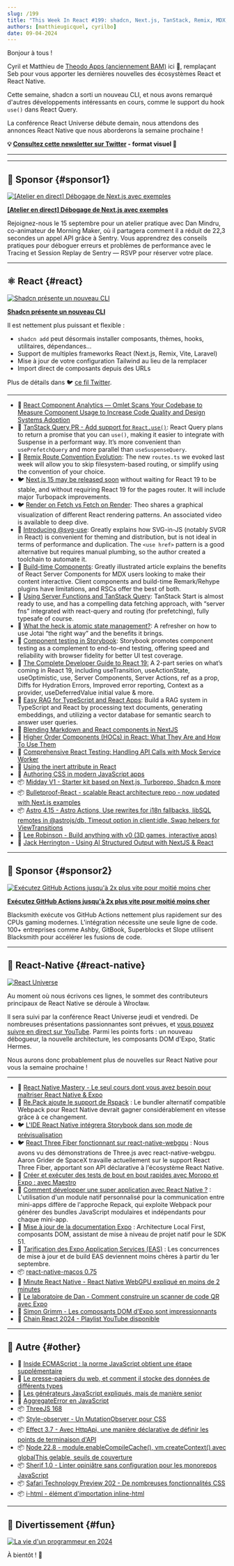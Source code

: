 ```yaml
---
slug: /199
title: "This Week In React #199: shadcn, Next.js, TanStack, Remix, MDX, Astro, Storybook, @svg-use, MSW, RAG, RN-WebGPU, React-Three-Fiber, Re.Pack, Super Apps, RN-macOS, EAS, Node.jx, Stage 2.7, AggregateError, Style-Observer..."
authors: [matthieugicquel, cyrilbo]
date: 09-04-2024
---
```


Bonjour à tous !

Cyril et Matthieu de [Theodo Apps (anciennement BAM)](https://apps.theodo.com/en?utm_source=thisweekinreact) ici 👋, remplaçant Seb pour vous apporter les dernières nouvelles des écosystèmes React et React Native.

Cette semaine, shadcn a sorti un nouveau CLI, et nous avons remarqué d'autres développements intéressants en cours, comme le support du hook `use()` dans React Query.

La conférence React Universe débute demain, nous attendons des annonces React Native que nous aborderons la semaine prochaine !

<!-- truncate -->

**💡 [Consultez cette newsletter sur Twitter](https://slo.im/thread) - format visuel 🎨**

---


<Support />

---

## 💸 Sponsor {#sponsor1}

[![[Atelier en direct] Débogage de Next.js avec exemples](/emails/issues/199/sentry.jpg)](https://sentry.io/resources/faster-apis-better-experiences/?utm_source=thisweekinreact&utm_medium=paid-community&utm_campaign=tracing-fy25q3-fasterapiworkshop&utm_content=newsletter-Danworkshop-rsvp)

**[[Atelier en direct] Débogage de Next.js avec exemples](https://sentry.io/resources/faster-apis-better-experiences/?utm_source=thisweekinreact&utm_medium=paid-community&utm_campaign=tracing-fy25q3-fasterapiworkshop&utm_content=newsletter-Danworkshop-rsvp)**

Rejoignez-nous le 15 septembre pour un atelier pratique avec Dan Mindru, co-animateur de Morning Maker, où il partagera comment il a réduit de 22,3 secondes un appel API grâce à Sentry. Vous apprendrez des conseils pratiques pour déboguer erreurs et problèmes de performance avec le Tracing et Session Replay de Sentry — RSVP pour réserver votre place.

---

## ⚛️ React {#react}

[![Shadcn présente un nouveau CLI](/emails/issues/199/shadcn.jpg)](https://ui.shadcn.com/docs/changelog)

**[Shadcn présente un nouveau CLI](https://ui.shadcn.com/docs/changelog)**

Il est nettement plus puissant et flexible :

- `shadcn add` peut désormais installer composants, thèmes, hooks, utilitaires, dépendances…
- Support de multiples frameworks React (Next.js, Remix, Vite, Laravel)
- Mise à jour de votre configuration Tailwind au lieu de la remplacer
- Import direct de composants depuis des URLs

Plus de détails dans 🐦 [ce fil Twitter](https://x.com/shadcn/status/1829646528149143992).

---

- 💸 [React Component Analytics — Omlet Scans Your Codebase to Measure Component Usage to Increase Code Quality and Design Systems Adoption](https://omlet.dev/?utm_campaign=partner_this-week-in-react_newsletter-quick-link-aug-2024)
- 👀 [TanStack Query PR - Add support for `React.use()`](https://github.com/TanStack/query/pull/7988): React Query plans to return a promise that you can `use()`, making it easier to integrate with Suspense in a performant way. It’s more convenient than `usePrefetchQuery` and more parallel than `useSuspenseQuery`.
- 👀 [Remix Route Convention Evolution](https://github.com/brookslybrand/route-convention-evolution): The new `routes.ts` we evoked last week will allow you to skip filesystem-based routing, or simplify using the convention of your choice.
- 🐦 [Next.js 15 may be released soon](https://x.com/feedthejim/status/1829569083777437745) without waiting for React 19 to be stable, and without requiring React 19 for the pages router. It will include major Turbopack improvements.
- 🐦 [Render on Fetch vs Fetch on Render](https://x.com/t3dotgg/status/1829988532489793957): Theo shares a graphical visualization of different React rendering patterns. An associated video is available to deep dive.
- 📜 [Introducing @svg-use](https://fotis.xyz/posts/introducing-svg-use/): Greatly explains how SVG-in-JS (notably SVGR in React) is convenient for theming and distribution, but is not ideal in terms of performance and duplication. The `<use href>` pattern is a good alternative but requires manual plumbing, so the author created a toolchain to automate it.
- 📜 [Build-time Components](https://codehike.org/blog/build-time-components): Greatly illustrated article explains the benefits of React Server Components for MDX users looking to make their content interactive. Client components and build-time Remark/Rehype plugins have limitations, and RSCs offer the best of both.
- 📜 [Using Server Functions and TanStack Query](https://www.brenelz.com/posts/using-server-functions-and-tanstack-query/): TanStack Start is almost ready to use, and has a compelling data fetching approach, with “server fns” integrated with react-query and routing (for prefetching), fully typesafe of course.
- 📜 [What the heck is atomic state management?](https://www.frontendundefined.com/posts/monthly/jotai-atomic-state-management/): A refresher on how to use Jotai “the right way” and the benefits it brings.
- 📜 [Component testing in Storybook](https://storybook.js.org/blog/component-testing/): Storybook promotes component testing as a complement to end-to-end testing, offering speed and reliability with browser fidelity for better UI test coverage.
- 📜 [The Complete Developer Guide to React 19:](https://www.callstack.com/blog/the-complete-developer-guide-to-react-19-part-1-async-handling) A 2-part series on what’s coming in React 19, including useTransition, useActionState, useOptimistic, use, Server Components, Server Actions, ref as a prop, Diffs for Hydration Errors, Improved error reporting, Context as a provider, useDeferredValue initial value & more.
- 📜 [Easy RAG for TypeScript and React Apps](https://edspencer.net/2024/9/2/easy-rag-for-typescript-and-react-apps): Build a RAG system in TypeScript and React by processing text documents, generating embeddings, and utilizing a vector database for semantic search to answer user queries.
- 📜 [Blending Markdown and React components in NextJS](https://edspencer.net/2024/8/28/using-markdown-with-nextjs)
- 📜 [Higher Order Components (HOCs) in React: What They Are and How To Use Them](https://www.reactsquad.io/blog/higher-order-components-hocs-in-react)
- 📜 [Comprehensive React Testing: Handling API Calls with Mock Service Worker](https://www.trevorlasn.com/blog/react-testing-mock-service-worker/)
- 📜 [Using the inert attribute in React](https://www.mayank.co/notes/inert-in-react)
- 📜 [Authoring CSS in modern JavaScript apps](https://www.alexchantastic.com/modern-css-authoring)
- 📦 [Midday V1 - Starter kit based on Next.js, Turborepo, Shadcn & more](https://github.com/midday-ai/v1)
- 📦 [Bulletproof-React - scalable React architecture repo - now updated with Next.js examples](https://github.com/alan2207/bulletproof-react)
- 📦 [Astro 4.15 - Astro Actions, Use rewrites for i18n fallbacks, libSQL remotes in @astrojs/db, Timeout option in client:idle, Swap helpers for ViewTransitions](https://astro.build/blog/astro-4150/)
- 🎥 [Lee Robinson - Build anything with v0 (3D games, interactive apps)](https://www.youtube.com/watch?v=zA-eCGFBXjM)
- 🎥 [Jack Herrington - Using AI Structured Output with NextJS & React](https://www.youtube.com/watch?v=_Rb4SpWRHC8)

<SubscribeFormEmbed placement="middle" />

---

## 💸 Sponsor {#sponsor2}

[![Exécutez GitHub Actions jusqu'à 2x plus vite pour moitié moins cher](/emails/issues/199/blacksmith.jpg)](https://blacksmith.sh/?utm_source=thisweekinreact&utm_medium=classified&utm_campaign=sep-4&utm_term=react)

**[Exécutez GitHub Actions jusqu'à 2x plus vite pour moitié moins cher](https://blacksmith.sh/?utm_source=thisweekinreact&utm_medium=classified&utm_campaign=sep-4&utm_term=react)**

Blacksmith exécute vos GitHub Actions nettement plus rapidement sur des CPUs gaming modernes. L'intégration nécessite une seule ligne de code. 100+ entreprises comme Ashby, GitBook, Superblocks et Slope utilisent Blacksmith pour accélérer les fusions de code.

---

## 📱 React-Native {#react-native}

[![React Universe](/emails/issues/199/react-universe.jpg)](https://www.reactuniverseconf.com/)

Au moment où nous écrivons ces lignes, le sommet des contributeurs principaux de React Native se déroule à Wrocław.

Il sera suivi par la conférence React Universe jeudi et vendredi. De nombreuses présentations passionnantes sont prévues, et [vous pouvez suivre en direct sur YouTube](https://www.youtube.com/watch?v=b48Lax2-jOQ). Parmi les points forts : un nouveau débogueur, la nouvelle architecture, les composants DOM d'Expo, Static Hermes.

Nous aurons donc probablement plus de nouvelles sur React Native pour vous la semaine prochaine !

---

- 💸 [React Native Mastery - Le seul cours dont vous avez besoin pour maîtriser React Native & Expo](https://notjust.dev/react-native-mastery?utm_source=twir&utm_medium=email)
- 👀 [Re.Pack ajoute le support de Rspack](https://github.com/callstack/repack/pull/720) : Le bundler alternatif compatible Webpack pour React Native devrait gagner considérablement en vitesse grâce à ce changement.
- 🐦 [L'IDE React Native intégrera Storybook dans son mode de prévisualisation](https://x.com/kzzzf/status/1829262449541062716)
- 🐦 [React Three Fiber fonctionnant sur react-native-webgpu](https://x.com/aarongrider/status/1830629528005460016) : Nous avons vu des démonstrations de Three.js avec react-native-webgpu. Aaron Grider de SpaceX travaille actuellement sur le support React Three Fiber, apportant son API déclarative à l'écosystème React Native.
- 📜 [Créer et exécuter des tests de bout en bout rapides avec Moropo et Expo : avec Maestro](https://expo.dev/blog/create-and-run-fast-end-to-end-tests-using-moropo-and-expo)
- 📜 [Comment développer une super application avec React Native ?](https://medium.com/@xayilmaz/how-to-develop-a-super-app-with-react-native-fe18fbe002c5) : L'utilisation d'un module natif personnalisé pour la communication entre mini-apps diffère de l'approche Repack, qui exploite Webpack pour générer des bundles JavaScript modulaires et indépendants pour chaque mini-app.
- 📖 [Mise à jour de la documentation Expo](https://x.com/amanhimself/status/1828545129499750498) : Architecture Local First, composants DOM, assistant de mise à niveau de projet natif pour le SDK 51.
- 📖 [Tarification des Expo Application Services (EAS)](https://expo.dev/pricing#update) : Les concurrences de mise à jour et de build EAS deviennent moins chères à partir du 1er septembre.
- 📦 [react-native-macos 0.75](https://www.npmjs.com/package/react-native-macos/v/0.75.2)
- 🎥 [Minute React Native - React Native WebGPU expliqué en moins de 2 minutes](https://www.youtube.com/watch?v=DQrO2LFnrOw)
- 🎥 [Le laboratoire de Dan - Comment construire un scanner de code QR avec Expo](https://www.youtube.com/watch?v=PZIEqcdFjpQ)
- 🎥 [Simon Grimm - Les composants DOM d'Expo sont impressionnants](https://www.youtube.com/watch?v=BWA8KY5QEPk)
- 🎥 [Chain React 2024 - Playlist YouTube disponible](https://www.youtube.com/playlist?list=PLE7tQUdRKcyb81ybEVsrk6PfxXu7pJs1i#chainreact2024)

---

## 🔀 Autre {#other}

- 📜 [Inside ECMAScript : la norme JavaScript obtient une étape supplémentaire](https://thenewstack.io/inside-ecmascript-javascript-standard-gets-an-extra-stage/)
- 📜 [Le presse-papiers du web, et comment il stocke des données de différents types](https://alexharri.com/blog/clipboard)
- 📜 [Les générateurs JavaScript expliqués, mais de manière senior](https://www.reactsquad.io/blog/understanding-generators-in-javascript)
- 📜 [AggregateError en JavaScript](https://www.trevorlasn.com/blog/aggregate-error-in-javascript/)
- 📦 [ThreeJS 168](https://github.com/mrdoob/three.js/releases/tag/r168)
- 📦 [Style-observer - Un MutationObserver pour CSS](https://www.bram.us/2024/08/31/introducing-bramus-style-observer-a-mutationobserver-for-css/)
- 📦 [Effect 3.7 - Avec HttpApi, une manière déclarative de définir les points de terminaison d'API](https://effect.website/blog/effect-3.7)
- 📦 [Node 22.8 - module.enableCompileCache(), vm.createContext() avec globalThis gelable, seuils de couverture](https://nodejs.org/en/blog/release/v22.8.0)
- 📦 [Sherif 1.0 - Linter opiniâtre sans configuration pour les monorepos JavaScript](https://github.com/QuiiBz/sherif)
- 📦 [Safari Technology Preview 202 - De nombreuses fonctionnalités CSS](https://webkit.org/blog/15798/release-notes-for-safari-technology-preview-202/)
- 📦 [i-html - élément d'importation inline-html](https://www.keithcirkel.co.uk/i-html/)

---

## 🤭 Divertissement {#fun}

[![La vie d'un programmeur en 2024](/emails/issues/199/meme.jpg)](https://x.com/daboigbae/status/1828778118888452572)

À bientôt ! 👋